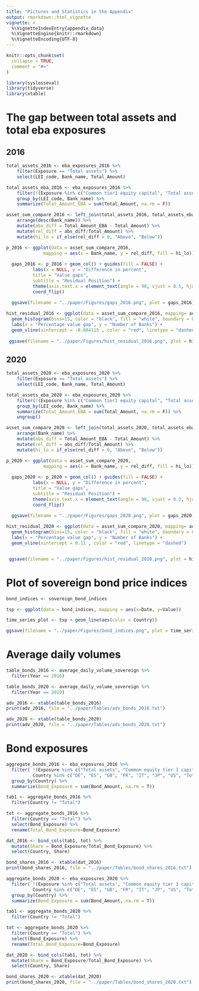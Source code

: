 ```yaml
---
title: "Pictures and Statistics in the Appendix"
output: rmarkdown::html_vignette
vignette: >
  %\VignetteIndexEntry{appendix_data}
  %\VignetteEngine{knitr::rmarkdown}
  %\VignetteEncoding{UTF-8}
---
```


```r
knitr::opts_chunk$set(
  collapse = TRUE,
  comment = "#>"
)
```

```r
library(syslosseval)
library(tidyverse)
library(xtable)
```

# The gap between total assets and total eba exposures

## 2016

```r
total_assets_2016 <- eba_exposures_2016 %>%
    filter(Exposure == "Total assets") %>%
    select(LEI_code, Bank_name, Total_Amount)

total_assets_eba_2016 <- eba_exposures_2016 %>%
    filter(!(Exposure %in% c("Common tier1 equity capital", "Total assets")), Country == "Total") %>%
    group_by(LEI_code, Bank_name) %>%
    summarize(Total_Amount_EBA = sum(Total_Amount, na.rm = F))

asset_sum_compare_2016 <- left_join(total_assets_2016, total_assets_eba_2016, by = c("LEI_code", "Bank_name")) %>%
    arrange(desc(Bank_name)) %>% 
    mutate(abs_diff = Total_Amount_EBA - Total_Amount) %>% 
    mutate(rel_diff = abs_diff/Total_Amount) %>% 
    mutate(hi_lo = if_else(rel_diff > 0, "Above", "Below")) 
```

```r
p_2016 <- ggplot(data = asset_sum_compare_2016,
              mapping = aes(x = Bank_name, y = rel_diff, fill = hi_lo))
  
  gaps_2016 <- p_2016 + geom_col() + guides(fill = FALSE) +
          labs(x = NULL, y = "Difference in percent",
          title = "Value gaps",
          subtitle = "Residual Position") +
          theme(axis.text.x = element_text(angle = 90, vjust = 0.5, hjust=1)) +
          coord_flip()
  
  ggsave(filename = "../paper/Figures/gaps_2016.png", plot = gaps_2016)
```
```r
hist_residual_2016 <- ggplot(data = asset_sum_compare_2016, mapping= aes(rel_diff)) + 
  geom_histogram(bins=15, color = "black", fill = "white", boundary = 0)  + 
  labs(x = "Percentage value gap", y = "Number of Banks") +
  geom_vline(xintercept = -0.084115 , color = "red", linetype = "dashed") 
  
 ggsave(filename = "../paper/Figures/hist_residual_2016.png", plot = hist_residual_2016)
```

## 2020

```r
total_assets_2020 <- eba_exposures_2020 %>%
    filter(Exposure == "Total assets") %>%
    select(LEI_code, Bank_name, Total_Amount)

total_assets_eba_2020 <- eba_exposures_2020 %>%
    filter(!(Exposure %in% c("Common tier1 equity capital", "Total assets")), Country == "Total") %>%
    group_by(LEI_code, Bank_name) %>%
    summarize(Total_Amount_EBA = sum(Total_Amount, na.rm = F)) %>% 
    ungroup()

asset_sum_compare_2020 <- left_join(total_assets_2020, total_assets_eba_2020, by = c("LEI_code", "Bank_name")) %>%
    arrange(Bank_name) %>% 
    mutate(abs_diff = Total_Amount_EBA - Total_Amount) %>% 
    mutate(rel_diff = abs_diff/Total_Amount) %>% 
    mutate(hi_lo = if_else(rel_diff > 0, "Above", "Below")) 
```

```r
p_2020 <- ggplot(data = asset_sum_compare_2020,
              mapping = aes(x = Bank_name, y = rel_diff, fill = hi_lo))
  
  gaps_2020 <- p_2020 + geom_col() + guides(fill = FALSE) +
          labs(x = NULL, y = "Difference in percent",
          title = "Value gaps",
          subtitle = "Residual Position") +
          theme(axis.text.x = element_text(angle = 90, vjust = 0.5, hjust=1, size = 0.001))+
          coord_flip()
  
  ggsave(filename = "../paper/Figures/gaps_2020.png", plot = gaps_2020)
```


```r
hist_residual_2020 <- ggplot(data = asset_sum_compare_2020, mapping= aes(rel_diff)) + 
  geom_histogram(bins=15, color = "black", fill = "white", boundary = 0)  + 
  labs(x = "Percentage value gap", y = "Number of Banks") +
  geom_vline(xintercept = 0.11 , color = "red", linetype = "dashed")


 ggsave(filename = "../paper/Figures/hist_residual_2020.png", plot = hist_residual_2020)
```

# Plot of sovereign bond price indices

```r
bond_indices <- sovereign_bond_indices
```

```r
tsp <- ggplot(data = bond_indices, mapping = aes(x=Date, y=Value))

time_series_plot <- tsp + geom_line(aes(color = Country))

ggsave(filename = "../paper/Figures/bond_indices.png", plot = time_series_plot)
```


# Average daily volumes

```r
table_bonds_2016 <- average_daily_volume_sovereign %>% 
  filter(Year == 2016)

table_bonds_2020 <- average_daily_volume_sovereign %>% 
  filter(Year == 2019)
```

```r
adv_2016 <- xtable(table_bonds_2016)
print(adv_2016, file = "../paper/Tables/adv_bonds_2016.txt")

adv_2020 <- xtable(table_bonds_2020)
print(adv_2020, file = "../paper/Tables/adv_bonds_2020.txt")
```

# Bond exposures

```r
aggregate_bonds_2016 <- eba_exposures_2016 %>% 
  filter( !(Exposure %in% c("Total assets", "Common equity tier 1 capital")), 
          Country %in% c("DE", "ES", "GB", "FR", "IT", "JP", "US", "Total")) %>% 
  group_by(Country) %>% 
  summarize(Bond_Exposure = sum(Bond_Amount, na.rm = T)) 

tab1 <- aggregate_bonds_2016 %>% 
  filter(Country != "Total")

tot <- aggregate_bonds_2016 %>% 
  filter(Country == "Total") %>% 
  select(Bond_Exposure) %>% 
  rename(Total_Bond_Exposure=Bond_Exposure)

dat_2016 <- bind_cols(tab1, tot) %>% 
  mutate(Share = Bond_Exposure/Total_Bond_Exposure) %>% 
  select(Country, Share)

bond_shares_2016 <- xtable(dat_2016)
print(bond_shares_2016, file = "../paper/Tables/bond_shares_2016.txt")
```

```r
aggregate_bonds_2020 <- eba_exposures_2020 %>% 
  filter( !(Exposure %in% c("Total assets", "Common equity tier 1 capital")), 
          Country %in% c("DE", "ES", "GB", "FR", "IT", "JP", "US", "Total")) %>% 
  group_by(Country) %>% 
  summarize(Bond_Exposure = sum(Bond_Amount, na.rm = T)) 

tab1 <- aggregate_bonds_2020 %>% 
  filter(Country != "Total")

tot <- aggregate_bonds_2020 %>% 
  filter(Country == "Total") %>% 
  select(Bond_Exposure) %>% 
  rename(Total_Bond_Exposure=Bond_Exposure)

dat_2020 <- bind_cols(tab1, tot) %>% 
  mutate(Share = Bond_Exposure/Total_Bond_Exposure) %>% 
  select(Country, Share)

bond_shares_2020 <- xtable(dat_2020)
print(bond_shares_2020, file = "../paper/Tables/bond_shares_2020.txt")
```

